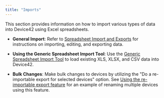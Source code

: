 ```yaml
---
title: "Imports"
---
```


This section provides information on how to import various types of data into Device42 using Excel spreadsheets.

- **General Import**: Refer to [Spreadsheet Import and Exports](spreadsheet-imports-and-exports.mdx) for instructions on importing, editing, and exporting data.

- **Using the Generic Spreadsheet Import Tool**: Use the [Generic Spreadsheet Import Tool](spreadsheet-converter-tool.mdx) to load existing XLS, XLSX, and CSV data into Device42.

- **Bulk Changes**: Make bulk changes to devices by utilizing the "Do a re-importable export for selected devices" option. See [Using the re-importable export feature](using-the-re-importable-export-feature.mdx) for an example of renaming multiple devices using this feature.